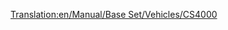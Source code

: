 [[Translation:en/Manual/Base Set/Vehicles/CS4000]]
{{es/Trenes|Imagen=[[File:en/Cs4000.png]]
|Nombre=CS4000
|Precio=53.906 € (26.953 £)
|Velocidad=96 km/h (60 mph)
|Peso=150 t
|Potencia=4.000 CV (2.984 kW)
|Coste-anual=5.912 € (2.956 £)
|Diseño=1962
|Duración=20
|Capacidad=--
|Descripción=Todavía no hay una descripción disponible sobre esta máquina de tren. Si usted sabe algo acerca de este tren, no dude en editar esta página y añadirla. 
|Vida-real=La «CS4000» se parece a la [http://en.wikipedia.org/wiki/Krauss-Maffei_ML_4000_C'C' «Krauss-Maffei ML-4000»]. CS es la abreviatura de [http://es.wikipedia.org/wiki/Chris_Sawyer Chris Sawyer].
}}